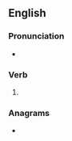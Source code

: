 ==English==

===Pronunciation===
* {{IPA|/fɹeɪts/|lang=en}}

===Verb===
{{head|en|verb form}}

# {{en-third-person singular of|freight}}

===Anagrams===
* {{anagrams|en|a=efghirst|fighters|refights}}